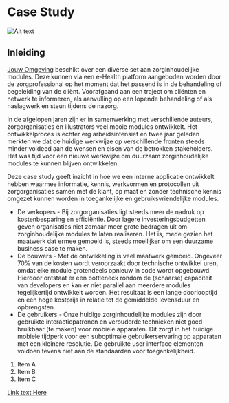 
<Layout>

# Case Study

![Alt text](/images/card-placeholder.png)

## Inleiding

[Jouw Omgeving](https://www.jouwomgeving.nl/) beschikt over een diverse set aan zorginhoudelijke modules. Deze kunnen via een e-Health platform aangeboden worden door de zorgprofessional op het moment dat het passend is in de behandeling of begeleiding van de cliënt. Voorafgaand aan een traject om cliënten en netwerk te informeren, als aanvulling op een lopende behandeling of als naslagwerk en steun tijdens de nazorg.

In de afgelopen jaren zijn er in samenwerking met verschillende auteurs, zorgorganisaties en illustrators veel mooie modules ontwikkelt. Het ontwikkelproces is echter erg arbeidsintensief en twee jaar geleden merkten we dat de huidige werkwijze op verschillende fronten steeds minder voldeed aan de wensen en eisen van de betrokken stakeholders. Het was tijd voor een nieuwe werkwijze om duurzaam zorginhoudelijke modules te kunnen blijven ontwikkelen.

Deze case study geeft inzicht in hoe we een interne applicatie ontwikkelt hebben waarmee informatie, kennis, werkvormen en protocollen uit zorgorganisaties samen met de klant, op maat en zonder technische kennis omgezet kunnen worden in toegankelijke en gebruiksvriendelijke modules.

- De verkopers - Bij zorgorganisaties ligt steeds meer de nadruk op kostenbesparing en efficiëntie. Door lagere investeringsbudgetten geven organisaties niet zomaar meer grote bedragen uit om zorginhoudelijke modules te laten realiseren. Het is, mede gezien het maatwerk dat ermee gemoeid is, steeds moeilijker om een duurzame business case te maken.
- De bouwers - Met de ontwikkeling is veel maatwerk gemoeid. Ongeveer 70% van de kosten wordt veroorzaakt door technische ontwikkel uren, omdat elke module grotendeels opnieuw in code wordt opgebouwd. Hierdoor ontstaat er een bottleneck rondom de (schaarse) capaciteit van developers en kan er niet parallel aan meerdere modules tegelijkertijd ontwikkelt worden. Het resultaat is een lange doorlooptijd en een hoge kostprijs in relatie tot de gemiddelde levensduur en opbrengsten.
- De gebruikers - Onze huidige zorginhoudelijke modules zijn door gebruikte interactiepatronen en verouderde technieken niet goed bruikbaar (te maken) voor mobiele apparaten. Dit zorgt in het huidige mobiele tijdperk voor een suboptimale gebruikerservaring op apparaten met een kleinere resolutie. De gebruikte user interface elementen voldoen tevens niet aan de standaarden voor toegankelijkheid.

1. Item A
2. Item B
3. Item C

[Link text Here](https://link-url-here.org)

</Layout>
